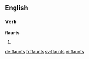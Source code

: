 ==English==

===Verb===
'''flaunts'''

# {{third-person singular of|flaunt}}

[[de:flaunts]]
[[fr:flaunts]]
[[sv:flaunts]]
[[vi:flaunts]]